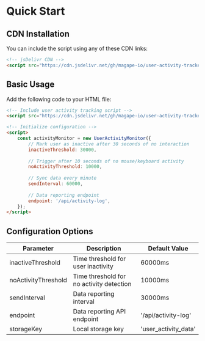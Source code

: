 # Quick Start

## CDN Installation

You can include the script using any of these CDN links:

```html
<!-- jsDelivr CDN -->
<script src="https://cdn.jsdelivr.net/gh/magape-io/user-activity-tracker@main/demo/user-activity-monitor.js"></script>

```

## Basic Usage

Add the following code to your HTML file:

```html
<!-- Include user activity tracking script -->
<script src="https://cdn.jsdelivr.net/gh/magape-io/user-activity-tracker@main/demo/user-activity-monitor.js"></script>

<!-- Initialize configuration -->
<script>
    const activityMonitor = new UserActivityMonitor({
        // Mark user as inactive after 30 seconds of no interaction
        inactiveThreshold: 30000,    
        
        // Trigger after 10 seconds of no mouse/keyboard activity
        noActivityThreshold: 10000,  
        
        // Sync data every minute
        sendInterval: 60000,         
        
        // Data reporting endpoint
        endpoint: '/api/activity-log',
    });
</script>
```

## Configuration Options

| Parameter | Description | Default Value |
|-----------|-------------|---------------|
| inactiveThreshold | Time threshold for user inactivity | 60000ms |
| noActivityThreshold | Time threshold for no activity detection | 10000ms |
| sendInterval | Data reporting interval | 30000ms |
| endpoint | Data reporting API endpoint | '/api/activity-log' |
| storageKey | Local storage key | 'user_activity_data' |